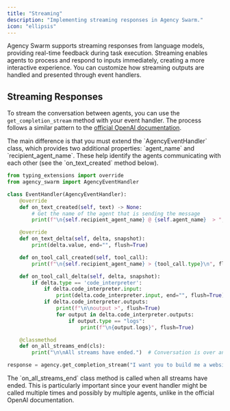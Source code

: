 ```yaml
---
title: "Streaming"
description: "Implementing streaming responses in Agency Swarm."
icon: "ellipsis"
---
```


Agency Swarm supports streaming responses from language models, providing real-time feedback during task execution. Streaming enables agents to process and respond to inputs immediately, creating a more interactive experience. You can customize how streaming outputs are handled and presented through event handlers.

## Streaming Responses

To stream the conversation between agents, you can use the `get_completion_stream` method with your event handler. The process follows a similar pattern to the [official OpenAI documentation](https://platform.openai.com/docs/api-reference/assistants-streaming).

<Note>
  The main difference is that you must extend the `AgencyEventHandler` class, which provides two additional properties:
  `agent_name` and `recipient_agent_name`. These help identify the agents communicating with each other (see the
  `on_text_created` method below).
</Note>

```python
from typing_extensions import override
from agency_swarm import AgencyEventHandler

class EventHandler(AgencyEventHandler):
    @override
    def on_text_created(self, text) -> None:
        # Get the name of the agent that is sending the message
        print(f"\n{self.recipient_agent_name} @ {self.agent_name}  > ", end="", flush=True)

    @override
    def on_text_delta(self, delta, snapshot):
        print(delta.value, end="", flush=True)

    def on_tool_call_created(self, tool_call):
        print(f"\n{self.recipient_agent_name} > {tool_call.type}\n", flush=True)

    def on_tool_call_delta(self, delta, snapshot):
        if delta.type == 'code_interpreter':
            if delta.code_interpreter.input:
                print(delta.code_interpreter.input, end="", flush=True)
            if delta.code_interpreter.outputs:
                print(f"\n\noutput >", flush=True)
                for output in delta.code_interpreter.outputs:
                    if output.type == "logs":
                        print(f"\n{output.logs}", flush=True)

    @classmethod
    def on_all_streams_end(cls):
        print("\n\nAll streams have ended.")  # Conversation is over and message is returned to the user.

response = agency.get_completion_stream("I want you to build me a website", event_handler=EventHandler)
```

<Note>
  The `on_all_streams_end` class method is called when all streams have ended. This is particularly important since your
  event handler might be called multiple times and possibly by multiple agents, unlike in the official OpenAI
  documentation.
</Note>
